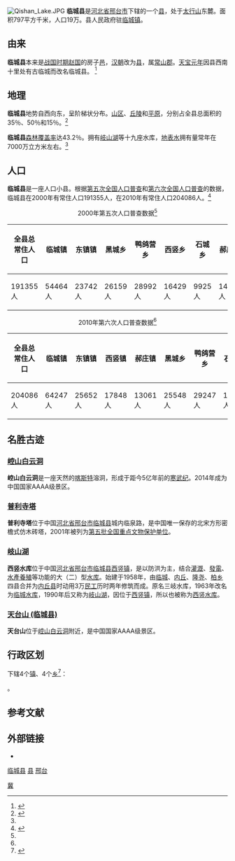 {{Infobox China County
| county = 临城县
| usedname = 
| nameorigin = 
| Photo = Qishan Lake2.JPG
| Photoname = 临城[[岐山湖|岐山湖]]旅游区
| map = File:ChinaXingtaiLincheng.png
| map_caption = 临城县在[[邢台市|邢台市]]的位置
| Pinyin = lín chéng xiàn
| Belong = [[河北省|河北省]][[邢台市|邢台市]]
| Types = [[县|县]]
| admincode =  
| founded = 
| seat = 
| officerTitle = 
| officer = 
| officerTitle2 = 
| officer2 = 
| division = 
| town = 
| township = 
| subdistrict = 
| dialect = 
| post code = 054300
| phone code = 0319 
| coordinate = 
| area = 797
| area land = 
| area water = 
| census yr = 
| pop = 19万人
| density =  
| GDP = 
| GDP_as_of = 
| GDPPC = 
| carlicense = 冀E
| web = www.lch.gov.cn
| web_title = 临城县政府网
}}
[[File:Qishan_Lake.JPG|right]]
'''临城县'''是[[河北省|河北省]][[邢台市|邢台市]]下辖的一个[[县|县]]，处于[[太行山|太行山]]东麓。面积797平方千米，人口19万。县人民政府驻[[临城镇_(临城县)|临城镇]]。

== 由来 ==
'''临城县'''本来是[[战国时期|战国时期]][[赵国|赵国]]的房子[[邑|邑]]，[[汉朝|汉朝]]改为[[县|县]]，属[[常山郡|常山郡]]。[[天命元年|天宝元年]]因县西南十里处有古临城而改名临城县。
<ref>{{Cite book | author = 李吉甫 | editor =  | title = 元和郡縣圖誌/卷17 | location =  | publisher =  | date =  | pages =  | ISBN =  | accessdate = 2021年7月23日 | url = https://zh.m.wikisource.org/wiki/%E5%85%83%E5%92%8C%E9%83%A1%E7%B8%A3%E5%9C%96%E5%BF%97/%E5%8D%B717 | language = 中文 | quote =  | archive-date = 2021年7月23日 | archive-url = https://web.archive.org/web/20210723045629/https://zh.m.wikisource.org/wiki/%E5%85%83%E5%92%8C%E9%83%A1%E7%B8%A3%E5%9C%96%E5%BF%97/%E5%8D%B717 | dead-url = no }}</ref>

== 地理 ==
'''临城县'''地势自西向东，呈阶梯状分布。[[山区|山区]]、[[丘陵|丘陵]]和[[平原|平原]]，分别占全县总面积的35％、50％和15％。<ref name=":0">{{Cite web|title=临城县人民政府/临城县情|url=http://www.lincheng.gov.cn/lcxq/index.html|access-date=2021年7月19日14时40分|archive-date=2021年7月20日|archive-url=https://web.archive.org/web/20210720192750/http://www.lincheng.gov.cn/lcxq/index.html|dead-url=no}}</ref>

'''临城县'''[[森林覆盖率|森林覆盖率]]达43.2％。拥有[[岐山湖|岐山湖]]等十九座水库，[[地表水|地表水]]拥有量常年在7000万立方米左右。<ref name=":0" />

== 人口 ==
'''临城县'''是一座人口小县。根据[[中华人民共和国第五次全国人口普查|第五次全国人口普查]]和[[中华人民共和国第六次全国人口普查|第六次全国人口普查]]的数据，临城县在2000年有常住人口191355人，在2010年有常住人口204086人。<ref name=":1">{{Cite web|title=临城县历史沿革_行政区划网(区划地名网) www.xzqh.org|url=http://xzqh.org/html/show/he/3426.html|access-date=2021-09-04|work=xzqh.org|archive-date=2021-08-06|archive-url=https://web.archive.org/web/20210806051840/http://www.xzqh.org/html/show/he/3426.html|dead-url=no}}</ref>

<center>
2000年第五次人口普查数据<ref name=":1" />
{| class="wikitable"
|-
! 全县总常住人口 !! 临城镇 !! 东镇镇 !! 黑城乡 !! 鸭鸽营乡 !! 西竖乡 !! 石城乡 !! 郝庄乡 !! 赵庄乡
|-
| 191355人 || 54464人 || 23742人 || 26159人 || 28992人 || 16429人 || 9925人 || 14121人 || 17523人 
|}
</center>

<center>
2010年第六次人口普查数据<ref name=":1" />
{| class="wikitable"
|-
! 全县总常住人口 !! 临城镇 !! 东镇镇 !! 西竖镇 !! 郝庄镇 !! 黑城乡 !! 鸭鸽营乡 !! 石城乡 !! 赵庄乡
|-
| 204086人 || 64247人 || 25652人 || 17848人 || 13061人 || 25548人 || 29247人 || 10714人 || 17769人 
|}
</center>
== 名胜古迹 ==

=== [[崆山白云洞|崆山白云洞]] ===
'''崆山白云洞'''是一座天然的[[喀斯特地形|喀斯特]]溶洞，形成于距今5亿年前的[[寒武纪|寒武纪]]。2014年成为中国国家AAAA级景区。

=== [[普利寺塔|普利寺塔]] ===
'''普利寺塔'''位于中国[[河北省|河北省]][[邢台市|邢台市]][[临城县|临城县]]城内临泉路，是中国唯一保存的北宋方形密檐式仿木砖塔，2001年被列为[[第五批全国重点文物保护单位|第五批全国重点文物保护单位]]。

=== [[临城水库|岐山湖]] ===
'''西竖水库'''位于中国[[河北省|河北省]][[邢台市|邢台市]][[临城县|临城县]][[西竖镇|西竖镇]]，是以防洪为主，结合[[灌溉|灌溉]]、[[發電|發電]]、[[水產養殖|水產養殖]]等功能的大（二）型[[水库|水库]]。始建于1958年，由[[临城县|临城]]、[[内丘县|内丘]]、[[隆尧县|隆尧]]、[[柏乡县|柏乡]]四县合并为[[内丘县|内丘县]]时动用3万[[民工|民工]]历时两年修筑而成。原名三岐水库，1963年改名为[[临城水库|临城水库]]，1990年后又称为[[岐山湖|岐山湖]]，因位于[[西竖镇|西竖镇]]，所以也被称为[[西竖水库|西竖水库]]。

=== [[天台山_(临城县)|天台山 (临城县)]] ===
'''天台山'''位于[[崆山白云洞|崆山白云洞]]附近，是中国国家AAAA级景区。

== 行政区划 ==
{{PAGENAMEBASE}}下辖4个[[行政建制镇|镇]]、4个[[乡_(中华人民共和国)|乡]]<ref>{{PRC admin/ref sgc|13/05/22}}</ref>：

{{PRC admin/children|13/05/22}}。

== 参考文献 ==
{{reflist}}

== 外部链接 ==
* {{Official website|http://www.lincheng.gov.cn/|name=临城县人民政府}}

{{临城县行政区划}}
{{邢台市行政区划}}
{{河北行政区划}}
{{国家级贫困县|前}}

[[category:临城县|]]
[[category:邢台区县市|县]]
[[category:河北省县份|邢台]]
[[Category:原国家级贫困县|冀]]